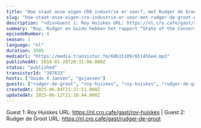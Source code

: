 ```yaml
---
title: "Hoe staat onze eigen CRO industrie er voor?, met Rudger de Groot en Roy Huiskes"
slug: "hoe-staat-onze-eigen-cro-industrie-er-voor-met-rudger-de-groot-en-roy-huiskes"
description: "<div>Guest 1: Roy Huiskes URL: https://nl.cro.cafe/gast/roy-huiskes | Guest 2: Rudger de Groot URL: https://nl.cro.cafe/gast/rudger-de-groot&nbsp;</div>"
summary: "Roy, Rudger en Guido hebben het rapport “State of the Conversion Optimization Industry 2018” gelezen dat ConversionXL afgelopen december voor het 3e jaar op rij heeft uitgebracht. Hierin staan de resultaten van een vragenlijst met 26 vragen die is ingevuld door ruim 700 mensen wereldwijd en dat rapport gaan we in deze aflevering ontleden. We bespreken dit rapport en zijn (heel) kritisch over de staat van onze eigen CRO industry."
episodeNumber: 4
season: 1
language: "nl"
duration: 3505
mediaUrl: "https://media.transistor.fm/69b15109/65145be4.mp3"
publishedAt: 2019-01-20T20:31:00.000Z
status: "published"
transistorId: "397633"
hosts: ["Guido X Jansen", "gxjansen"]
guests: ["rudger-de-groot", "roy-huiskes", "roy-huiskes", "rudger-de-groot"]
createdAt: 2025-06-04T21:37:51.000Z
updatedAt: 2025-06-12T21:10:44.000Z
---
```


Guest 1: Roy Huiskes URL: https://nl.cro.cafe/gast/roy-huiskes | Guest 2: Rudger de Groot URL: https://nl.cro.cafe/gast/rudger-de-groot&nbsp;
